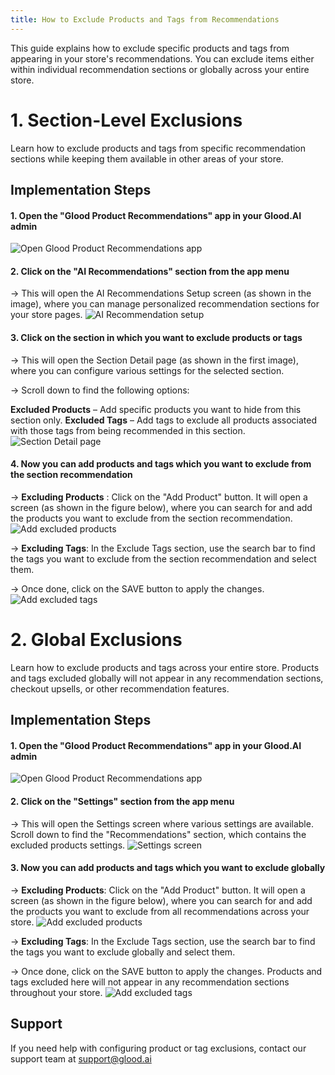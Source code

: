 ```yaml
---
title: How to Exclude Products and Tags from Recommendations
---
```


This guide explains how to exclude specific products and tags from appearing in your store's recommendations. You can exclude items either within individual recommendation sections or globally across your entire store.

# 1. Section-Level Exclusions
Learn how to exclude products and tags from specific recommendation sections while keeping them available in other areas of your store.
## Implementation Steps

#### 1. Open the "Glood Product Recommendations" app in your Glood.AI admin
<img src="/images/checkout-upsell-01.png" alt="Open Glood Product Recommendations app" />

#### 2. Click on the "AI Recommendations" section from the app menu
→ This will open the AI Recommendations Setup screen (as shown in the image), where you can manage personalized recommendation sections for your store pages.
<img src="/images/excluded-01.png" alt="AI Recommendation setup" />

#### 3. Click on the section in which you want to exclude products or tags
→ This will open the Section Detail page (as shown in the first image), where you can configure various settings for the selected section.

→ Scroll down to find the following options:

**Excluded Products** – Add specific products you want to hide from this section only.
**Excluded Tags** – Add tags to exclude all products associated with those tags from being recommended in this section.
<img src="/images/excluded-02.png" alt="Section Detail page" />

#### 4. Now you can add products and tags which you want to exclude from the section recommendation
→ **Excluding Products** :  Click on the "Add Product" button. It will open a screen (as shown in the figure below), where you can search for and add the products you want to exclude from the section recommendation.
<img src="/images/excluded-03.png" alt="Add excluded products" />

→ **Excluding Tags**: In the Exclude Tags section, use the search bar to find the tags you want to exclude from the section recommendation and select them.

→ Once done, click on the SAVE button to apply the changes.
<img src="/images/excluded-04.png" alt="Add excluded tags" />

# 2. Global Exclusions
Learn how to exclude products and tags across your entire store. Products and tags excluded globally will not appear in any recommendation sections, checkout upsells, or other recommendation features.
## Implementation Steps

#### 1. Open the "Glood Product Recommendations" app in your Glood.AI admin
<img src="/images/checkout-upsell-01.png" alt="Open Glood Product Recommendations app" />

#### 2. Click on the "Settings" section from the app menu
→ This will open the Settings screen where various settings are available. Scroll down to find the "Recommendations" section, which contains the excluded products settings.
<img src="/images/excluded-05.png" alt="Settings screen" />

#### 3. Now you can add products and tags which you want to exclude globally
→ **Excluding Products**: Click on the "Add Product" button. It will open a screen (as shown in the figure below), where you can search for and add the products you want to exclude from all recommendations across your store.
<img src="/images/excluded-03.png" alt="Add excluded products" />

→ **Excluding Tags**: In the Exclude Tags section, use the search bar to find the tags you want to exclude globally and select them.

→ Once done, click on the SAVE button to apply the changes. Products and tags excluded here will not appear in any recommendation sections throughout your store.
<img src="/images/excluded-04.png" alt="Add excluded tags" />

## Support

If you need help with configuring product or tag exclusions, contact our support team at support@glood.ai
